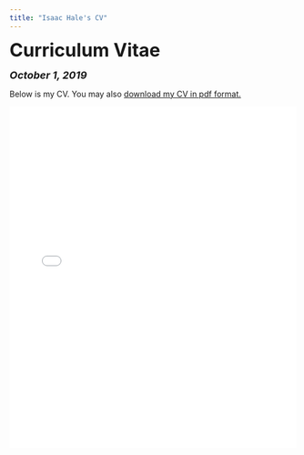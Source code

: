 ```yaml
---
title: "Isaac Hale's CV"
---
```


<head>

<!-- Global site tag (gtag.js) - Google Analytics -->
<script async src="https://www.googletagmanager.com/gtag/js?id=UA-140699540-1"></script>
<script>
  window.dataLayer = window.dataLayer || [];
  function gtag(){dataLayer.push(arguments);}
  gtag('js', new Date());

  gtag('config', 'UA-140699540-1');
</script>
</head>


<font size="+3"><b>Curriculum Vitae</b></font>

<font size="+1"><b><i>October 1, 2019</b></i></font>

<html>
Below is my CV. You may also <a href="files/Isaac Hale CV 10-1-19.pdf">download my CV in pdf format.</a>

<embed src="files/Isaac Hale CV 10-1-19.pdf" type="application/pdf" width="100%" height="600px" />
</body>
</html>